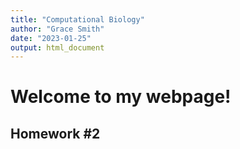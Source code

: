 ```yaml
---
title: "Computational Biology"
author: "Grace Smith"
date: "2023-01-25"
output: html_document
---
```


# Welcome to my webpage!

## Homework #2